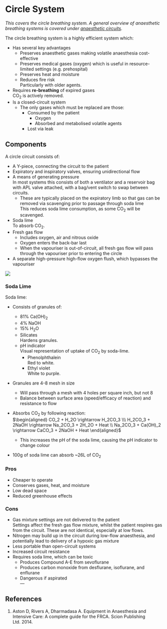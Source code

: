 # Circle System

*This covers the circle breathing system. A general overview of anaesthetic breathing systems is covered under [anaesthetic circuits](/circuits.md).*

The circle breathing system is a highly efficient system which:

* Has several key advantages
    * Preserves anaesthetic gases making volatile anaesthesia cost-effective
    * Preserves medical gases (oxygen) which is useful in resource-limited settings (e.g. prehospital)
    * Preserves heat and moisture
    * Reduces fire risk\
    Particularly with older agents.
* Requires **re-breathing** of expired gases\
CO~2~ is actively removed.
* Is a closed-circuit system
    * The only gases which must be replaced are those:
        * Consumed by the patient
            * Oxygen
            * Absorbed and metabolised volatile agents
        * Lost via leak
      \

## Components

A circle circuit consists of:

* A Y-piece, connecting the circuit to the patient
* Expiratory and inspiratory valves, ensuring unidirectional flow
* A means of generating pressure\
In most systems this consists of both a ventilator and a reservoir bag with APL valve attached, with a bag/vent switch to swap between circuits.
    * These are typically placed on the expiratory limb so that gas can be removed via scavenging prior to passage through soda lime\
    This reduces soda lime consumption, as some CO~2~ will be scavenged.
* Soda lime\
To absorb CO~2~.
* Fresh gas flow\
    * Includes oxygen, air and nitrous oxide
    * Oxygen enters the back-bar last
    * When the vapouriser is out-of-circuit, all fresh gas flow will pass through the vapouriser prior to entering the circle
* A separate high-pressure high-flow oxygen flush, which bypasses the vapouriser

<img src="/resources/circle-system.svg">

### Soda Lime

Soda lime:

* Consists of granules of:
    * 81% Ca(OH)~2~
    * 4% NaOH
    * 15% H~2~O
    * Silicates\
    Hardens granules.
    * pH indicator\
    Visual representation of uptake of CO~2~ by soda-lime.
        * Phenolphthalein\
        Red to white.
        * Ethyl violet\
        White to purple.
* Granules are 4-8 mesh in size
    * Will pass through a mesh with 4 holes per square inch, but not 8
    * Balance between surface area (speed/efficacy of reaction) and resistance to flow
* Absorbs CO~2~ by following reaction:\
    $\begin{aligned}
CO_2 + H_2O \rightarrow H_2CO_3 \\\
    H_2CO_3 + 2NaOH \rightarrow Na_2CO_3 + 2H_2O + Heat \\
    Na_2CO_3 + Ca(OH)_2 \rightarrow CaCO_3 + 2NaOH + Heat
\end{aligned}$

    * This increases the pH of the soda lime, causing the pH indicator to change colour
* 100g of soda lime can absorb ~26L of CO~2~


### Pros

* Cheaper to operate
* Conserves gases, heat, and moisture
* Low dead space
* Reduced greenhouse effects


### Cons

* Gas mixture settings are not delivered to the patient\
Settings affect the fresh gas flow mixture, whilst the patient respires gas from the circuit. These are not identical, especially at low flows.
* Nitrogen may build up in the circuit during low-flow anaesthesia, and potentially lead to delivery of a hypoxic gas mixture
* Less portable than open-circuit systems
* Increased circuit resistance
* Requires soda lime, which can be toxic
    * Produces Compound A-E from sevoflurane
    * Produces carbon monoxide from desflurane, isoflurane, and enflurane
    * Dangerous if aspirated
  \
---

## References

1. Aston D, Rivers A, Dharmadasa A. Equipment in Anaesthesia and Intensive Care: A complete guide for the FRCA. Scion Publishing Ltd. 2014.